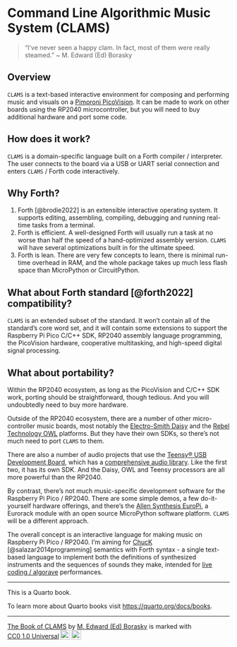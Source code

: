 # Command Line Algorithmic Music System (CLAMS) {.unnumbered}

> “I’ve never seen a happy clam. In fact, most of them were really
> steamed.” ~ M. Edward (Ed) Borasky

## Overview

`CLAMS` is a text-based interactive environment for composing and performing
music and visuals on a [Pimoroni
PicoVision](https://shop.pimoroni.com/products/picovision?variant=41048911904851).
It can be made to work on other boards using the RP2040 microcontroller, but
you will need to buy additional hardware and port some code.

## How does it work?

`CLAMS` is a domain-specific language built on a Forth compiler /
interpreter. The user connects to the board via a USB or UART serial connection
and enters `CLAMS` / Forth code interactively.

## Why Forth?

1. Forth [@brodie2022] is an extensible interactive operating system. It
supports editing, assembling, compiling, debugging and running real-time
tasks from a terminal.
2. Forth is efficient. A well-designed Forth will usually run a task at no
worse than half the speed of a hand-optimized assembly version. `CLAMS` will
have several optimizations built in for the ultimate speed.
3. Forth is lean. There are very few concepts to learn, there is minimal
run-time overhead in RAM, and the whole package takes up much less flash space
than MicroPython or CircuitPython.

## What about Forth standard [@forth2022] compatibility?

`CLAMS` is an extended subset of the standard. It won't contain all of the
standard's core word set, and it will contain some extensions to support
the Raspberry Pi Pico C/C++ SDK, RP2040 assembly language programming, the
PicoVision hardware, cooperative multitasking, and high-speed digital signal
processing.

## What about portability?

Within the RP2040 ecosystem, as long as the PicoVision and C/C++ SDK work,
porting should be straightforward, though tedious. And you will undoubtedly need
to buy more hardware.

Outside of the RP2040 ecosystem, there are a number of other micro-controller
music boards, most notably the [Electro-Smith
Daisy](https://www.electro-smith.com/daisy
"Electro-Smith Daisy") and the [Rebel Technology
OWL](https://github.com/RebelTechnology/OpenWare "Rebel Technology on
GitHub") platforms. But they have their own SDKs, so there's not much need to
port `CLAMS` to them.

There are also a number of audio projects that use the [Teensy® USB Development
Board](https://www.pjrc.com/teensy/ "Teensy Home Page"), which has a
[comprehensive audio library](https://www.pjrc.com/teensy/td_libs_Audio.html
"Teensy Audio Library"). Like the first two, it has its own SDK. And the Daisy,
OWL and Teensy processors are all more powerful than the RP2040.

By contrast, there's not much music-specific development software for the
Raspberry Pi Pico / RP2040. There are some simple demos, a few do-it-yourself
hardware offerings, and there's the
[Allen Synthesis EuroPi](https://allensynthesis.co.uk/modules/europi.html
"EuroPi module"), a Eurorack module with an open source MicroPython software
platform. `CLAMS` will be a different approach.

The overall concept is an interactive language for making music on Raspberry
Pi Pico / RP2040. I'm aiming for [ChucK](https://chuck.stanford.edu/ "ChucK
Home Page") [@salazar2014programming] semantics with Forth syntax - a single
text-based language to implement both the definitions of synthesized
instruments and the sequences of sounds they make, intended for [live coding
/ algorave](https://github.com/toplap/awesome-livecoding "Awesome Live Coding
list on GitHub") performances.

* * * * *

This is a Quarto book.

To learn more about Quarto books visit <https://quarto.org/docs/books>.

* * * * *

 <p xmlns:cc="http://creativecommons.org/ns#" xmlns:dct="http://purl.org/dc/terms/"><a property="dct:title" rel="cc:attributionURL" href="https://algocompsynth.github.io/CLAMS/">The Book of CLAMS</a> by <a rel="cc:attributionURL dct:creator" property="cc:attributionName" href="https://github.com/znmeb">M. Edward (Ed) Borasky</a> is marked with <a href="http://creativecommons.org/publicdomain/zero/1.0?ref=chooser-v1" target="_blank" rel="license noopener noreferrer" style="display:inline-block;">CC0 1.0 Universal<img style="height:22px!important;margin-left:3px;vertical-align:text-bottom;" src="https://mirrors.creativecommons.org/presskit/icons/cc.svg?ref=chooser-v1"><img style="height:22px!important;margin-left:3px;vertical-align:text-bottom;" src="https://mirrors.creativecommons.org/presskit/icons/zero.svg?ref=chooser-v1"></a></p> 
